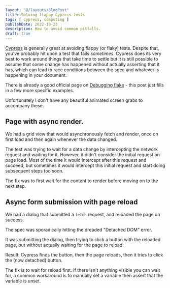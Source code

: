 ```yaml
---
layout: "@/layouts/BlogPost"
title: Solving flappy Cypress tests
tags: [ cypress, computing ]
publishDate: 2022-10-23
description: How to avoid common pitfalls.
draft: true
---
```


[Cypress](https://cypress.io) is generally great at avoiding flappy (or flaky) tests. 
Despite that, you've probably hit upon a test that fails _sometimes_. 
Cypress does its very best to work around things that take time to settle but it is 
still possible to assume that some change has happened without actually asserting that it has, 
which can lead to race conditions between the spec and whatever is happening in your document.

There is already a good official page on [Debugging flake](https://docs.cypress.io/guides/guides/debugging#Debugging-flake) -
this post just fills in a few more specific examples.

Unfortunately I don't have any beautiful animated screen grabs to accompany these.

## Page with async render.

We had a grid view that would asynchronously fetch and render, once on first load and then again whenever the data changed.

The test was trying to wait for a data change by intercepting the network request and waiting for it. However, it didn't consider the initial request on page load. Most of the time it would intercept after this request and succeed, but sometimes it would intercept this initial request and start doing subsequent steps too soon.

The fix was to first wait for the content to render before moving on to the next step.

## Async form submission with page reload

We had a dialog that submitted a `fetch` request, and reloaded the page on success.

The spec was sporadically hitting the dreaded "Detached DOM" error.

It was submitting the dialog, then trying to click a button with the reloaded page, but without actually waiting for the page to reload.

Result: Cypress finds the button, then the page reloads, then it tries to click the (now detached) button.

The fix is to wait for reload first. If there isn't anything visible you can wait for, a common workaround is to manually set a variable then assert that the variable is unset.